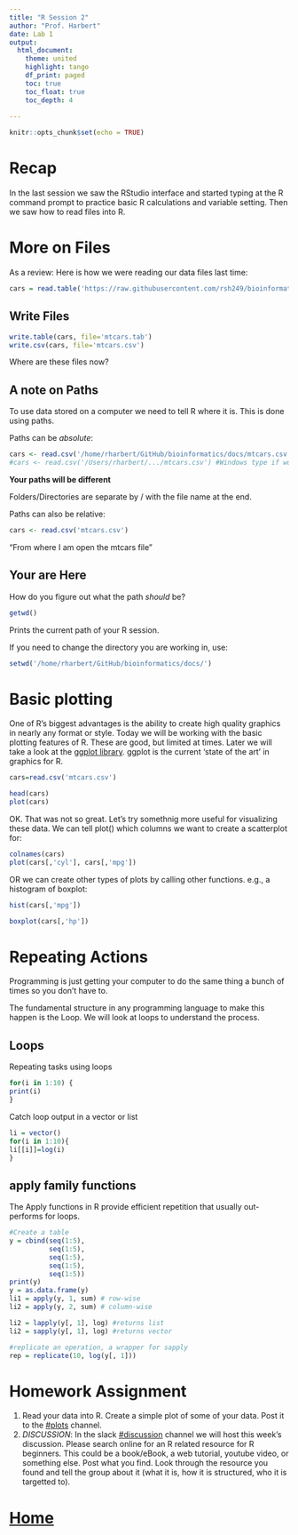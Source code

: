 ```yaml
---
title: "R Session 2"
author: "Prof. Harbert"
date: Lab 1
output: 
  html_document:
    theme: united
    highlight: tango
    df_print: paged
    toc: true
    toc_float: true
    toc_depth: 4
  
---
```


```r
knitr::opts_chunk$set(echo = TRUE)
```

# Recap

In the last session we saw the RStudio interface and started typing at the R command prompt to practice basic R calculations and variable setting. Then we saw how to read files into R.

# More on Files

As a review: Here is how we were reading our data files last time:

```r
cars = read.table('https://raw.githubusercontent.com/rsh249/bioinformatics/master/data/mtcars.csv', header=T, sep = ',')

```

## Write Files

```r
write.table(cars, file='mtcars.tab')
write.csv(cars, file='mtcars.csv')
```

Where are these files now?

## A note on Paths

To use data stored on a computer we need to tell R where it is. This is done using paths. 

Paths can be *absolute*:

```r
cars <- read.csv('/home/rharbert/GitHub/bioinformatics/docs/mtcars.csv') #Linux path type for server
#cars <- read.csv('/Users/rharbert/.../mtcars.csv') #Windows type if working on a personal machine
```
**Your paths will be different**

Folders/Directories are separate by / with the file name at the end.
    
Paths can also be relative:

```r
cars <- read.csv('mtcars.csv')
```

"From where I am open the mtcars file "

## Your are Here

How do you figure out what the path *should* be?

```r
getwd()
```

Prints the current path of your R session.

If you need to change the directory you are working in, use:

```R
setwd('/home/rharbert/GitHub/bioinformatics/docs/')
```



# Basic plotting

One of R's biggest advantages is the ability to create high quality graphics in nearly any format or style. Today we will be working with the basic plotting features of R. These are good, but limited at times. Later we will take a look at the [ggplot library](https://ggplot2.tidyverse.org/). ggplot is the current 'state of the art' in graphics for R. 

```r
cars=read.csv('mtcars.csv')
```


```r
head(cars)
plot(cars)
```

OK. That was not so great. Let's try somethnig more useful for visualizing these data. We can tell plot() which columns we want to create a scatterplot for:

```r
colnames(cars)
plot(cars[,'cyl'], cars[,'mpg'])
```

OR we can create other types of plots by calling other functions. e.g., a histogram of boxplot:

```r
hist(cars[,'mpg'])

```


```r
boxplot(cars[,'hp'])
```


# Repeating Actions

Programming is just getting your computer to do the same thing a bunch of times so you don't have to.

The fundamental structure in any programming language to make this happen is the Loop. We will look at loops to understand the process.

## Loops

Repeating tasks using loops

```r
for(i in 1:10) {
print(i)
}

```

Catch loop output in a vector or list
```r
li = vector()
for(i in 1:10){
li[[i]]=log(i)
}
```

## apply family functions

The Apply functions in R provide efficient repetition that usually out-performs for loops.

```r
#Create a table
y = cbind(seq(1:5),
          seq(1:5),
          seq(1:5),
          seq(1:5),
          seq(1:5))
print(y)
y = as.data.frame(y)
li1 = apply(y, 1, sum) # row-wise
li2 = apply(y, 2, sum) # column-wise

li2 = lapply(y[, 1], log) #returns list
li2 = sapply(y[, 1], log) #returns vector

#replicate an operation, a wrapper for sapply
rep = replicate(10, log(y[, 1]))


```


# Homework Assignment


1) Read your data into R. Create a simple plot of some of your data. Post it to the [#plots](https://introbioinformatics.slack.com/messages/CMWDBLP8R) channel. 
2) *DISCUSSION*: In the slack [#discussion](https://introbioinformatics.slack.com/messages/CN3DX55M3) channel we will host this week's discussion. Please search online for an R related resource for R beginners. This could be a book/eBook, a web tutorial, youtube video, or something else. Post what you find. Look through the resource you found and tell the group about it (what it is, how it is structured, who it is targetted to).





# [Home](https://rsh249.github.io/bioinformatics)




